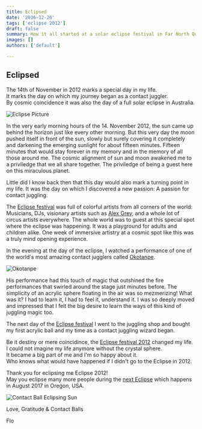 ```yaml
---
title: Eclipsed
date: '2016-12-26'
tags: ['eclipse 2012']
draft: false
summary: How it all started at a solar eclipse festival in Far North Queensland in Australia at November 2012.
images: []
authors: ['default']

---
```


## Eclipsed

The 14th of November in 2012 marks a special day in my life.<br/>
It marks the day on which my journey began as a contact juggler.<br/>
By cosmic coincidence it was also the day of a full solar
eclipse in Australia.

![Eclipse Picture](/static/images/Total_Solar_Eclipse_2012-ben-cooper.jpg "Eclipse 2012 - © Ben Cooper")

In the very early morning hours of the 14.
November 2012, the sun came up behind the horizon just like every other
morning. But this very day the moon pushed
itself in front of the sun, slowly but surely covering it completely and
darkening the emerging sunlight for about fifteen minutes. Fifteen
minutes that would stay forever in my memory and in the memory of all
those around me. The cosmic alignment of sun and moon awakened me to a
priviledge that we all share together. The priviledge of being a guest
here on this miraculous planet.

Little did I know back then that this day would also mark a turning
point in my life. It was the day on which I discovered a new passion:
A passion for contact juggling.

The [Eclipse festival](http://www.eclipse2012.com/) was full of colorful
artists from all corners of the world: Musicians, DJs, visionary artists
such as [Alex Grey](http://alexgrey.com/), and a whole lot of
circus artists everywhere.
The whole world was to guest at this special spot where the eclipse was happening. 
It was a playground for adults and children alike.
One week of immersive artistry at a cosmic spot like this was a
truly mind opening experience.

In the evening at the day of the eclipse, I watched a performance of one
of the world's most amazing contact jugglers called [Okotanpe](http://okotanpe.com "Okotanpe").

![Okotanpe](/static/images/okotanpe.jpg "Okotanpe")

His performance had this touch of magic that outshined the fire
performances that swirled around the stage just minutes before.  The
simplicity of an acrylic sphere floating in the air was
so mezmerizing! What was it? I had to learn it, I had to feel it,
understand it. I was so deeply moved and impressed that I felt the big
desire to learn the ways of this kind of juggling magic too.

The next day of the [Eclipse festival](http://www.eclipse2012.com/) I went
to the juggling shop and bought my first acrylic ball and my time as a
contact juggling wizard began.

Be it destiny or mere coincidince, the [Eclipse festival 2012](http://www.eclipse2012.com/) changed my life.<br/>
I could not imagine my life anymore without the crystal sphere.<br/>
It became a big part of me and I'm so happy about it.<br/>
Who knows what would have happened if I didn't go to the Eclipse in 2012.

Thank you for eclipsing me Eclipse 2012!<br/>
May you eclipse many more people during the [next
Eclipse](http://oregoneclipse2017.com/) which happens in August 2017 in
Oregon, USA.

![Contact Ball Eclipsing
Sun](/static/images/contact_ball_eclipsing_sun.jpg "Sun Eclipsed
With An Acrylic Ball")

Love, Gratitude & Contact Balls

Flo

